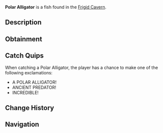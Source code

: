 {{FishInfobox
|image          = Polar Alligator.png
|rarity         = Legendary
|sea            = First Sea
|location       = [[Frigid Cavern]]
|sublocation    = 
|sources        = Fishing Rod
|radar_location = 
|prog_speed     = -25
|xp             = 1000
|weather        = 
|time           = Night
|season         = Winter
|bait           = Fish Head
|base_weight    = 150
|base_value     = 3000
|weight_range   = 70
|base_chance    = 3
|base_resil     = 20
}}
'''Polar Alligator''' is a {{Rarity|Legendary}} fish found in the [[Frigid Cavern]].

== Description ==
{{Description|A fearsome predator adapted to icy waters, with frost-covered scales and crystal-like teeth.|Bestiary Entry}}

== Obtainment ==
{{Description|Lurks in the largest chambers of the frozen cavern.|Bestiary Hint}}
{{Fish Availability|
Frigid Cavern
|top_rods      = 
Leviathan's Fang Rod\56451.18\146774;
Free Spirit Rod\47019.96\139544.69;
Great Rod of Oscar\46845.91\89299.13;
Trident Rod\45592.6\135308.6;
Ethereal Prism Rod\44337.45\91893.86;
Resourceful Rod\33860.57\71619.79;
Destiny Rod\35293.49\73094.59;
No-Life Rod\42496.83\112878.71;
Tempest Rod\40922.2\93620.55;
Lucky Rod\24411.05\65539.36;
Brick Built Rod\24484.25\66363.36;
Fungal Rod\27377\77898.6;
Astralhook Rod\44293.43\89481.06;
Seraphic Rod\42866.98\92964.17;
Rod Of The Forgotten Fang\39826.79\86336.23;
Challenger's Rod\38388.17\89049.99;
Rod Of The Depths\35502.24\77329.72;
Rod Of The Exalted One\35077.53\74643.42;
Zeus Rod\34153.18\78497.33;
Verdant Shear Rod\33252\77645.37;
Blazebringer Rod\32536.46\75147.04;
Depthseeker Rod\30772.29\73726.72;
Avalanche Rod\27555.55\65903.07;
Volcanic Rod\26628.3\62058.37;
Steady Rod\8643.37\24643.59
|recommended   = Trident Rod
}}

== Catch Quips ==
When catching a Polar Alligator, the player has a chance to make one of the following exclamations:
* A POLAR ALLIGATOR!
* ANCIENT PREDATOR!
* INCREDIBLE!

== Change History ==
{{Change History|{{subst:Current Version}}}}

== Navigation ==
{{Fish Navbox|Frigid Cavern}}